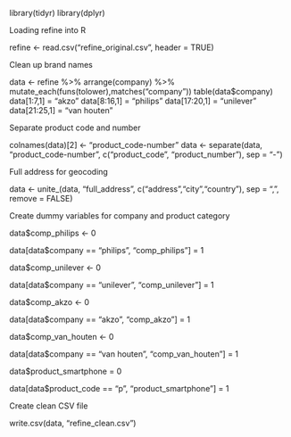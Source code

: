 library(tidyr)
library(dplyr)

Loading refine into R

refine <- read.csv("refine_original.csv", header = TRUE)

Clean up brand names

data <- refine %>%
    arrange(company) %>%
    mutate_each(funs(tolower),matches("company"))
table(data$company)
data[1:7,1] = "akzo"
data[8:16,1] = "philips"
data[17:20,1] = "unilever"
data[21:25,1] = "van houten"

Separate product code and number

colnames(data)[2] <- "product_code-number"
data <- separate(data, "product_code-number", c("product_code", "product_number"), sep = "-")

Full address for geocoding

data <- unite_(data, "full_address", c("address","city","country"), sep = ", ", remove = FALSE)

Create dummy variables for company and product category

data$comp_philips <- 0

data[data$company == "philips", "comp_philips"] = 1 

data$comp_unilever <- 0

data[data$company == "unilever", "comp_unilever"] = 1 

data$comp_akzo <- 0

data[data$company == "akzo", "comp_akzo"] = 1 

data$comp_van_houten <- 0

data[data$company == "van houten", "comp_van_houten"] = 1 

data$product_smartphone = 0

data[data$product_code == "p", "product_smartphone"] = 1 


Create clean CSV file

write.csv(data, "refine_clean.csv")

